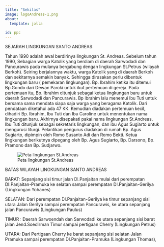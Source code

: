 ```yaml
---
title: "Sekilas"
image: logoAndreas-1.png
about:
  template: jolla
  
id: ppc
---
```


SEJARAH LINGKUNGAN SANTO ANDREAS

Tahun 1990 adalah awal berdirinya lingkungan St. Andreas. Sebelum tahun 1990, Sebagian warga Katolik yang berdiam di daerah Sarwodadi dan Pancurawis pada mulanya bergabung dengan lingkungan St.Petrus (wilayah Berkoh). Seiring berjalannya waktu, warga Katolik yang di daerah Berkoh dan sekitarnya semakin banyak. Sehingga dirasakan perlu dibentuk lingkungan baru ( pemekaran lingkungan). Bp. Ibrahim ketika itu ditemui Bp.Gondo dari Dewan Paroki untuk ikut pertemuan di gereja. Pada pertemuan itu, Bp. Ibrahim ditunjuk sebagai ketua lingkungan baru untuk daerah Sarwodadi dan Pancurawis. Bp Ibrahim lalu menemui Ibu Tuti untuk bersama sama mendata siapa saja warga yang beragama Katolik. Dari pendataan diketahui ada 47 KK. Kemudian diadakan pertemuan kecil, dihadiri Bp. Ibrahim, Ibu Tuti dan Ibu Caroline untuk menentukan nama lingkungan baru. Akhirnya disepakati pakai nama lingkungan St.Andreas. Ibu Tuti ditunjuk sebagai sekretaris lingkungan, dan ibu Agus Sugiarto untuk mengurusi liturgi. Pelantikan pengurus diadakan di rumah Bp. Agus Sugiarto, dipimpin oleh Romo Susanto Adi dan Romo Bekti. Ketua lingkungan berikutnya dipegang oleh Bp. Agus Sugiarto, Bp. Darsono, Bp. Pramono dan Bp. Sudjarwo.

:::{#ppc}
![Peta lingkungan St.Andreas](map.jpeg)
:::

BATAS WILAYAH LINGKUNGAN SANTO ANDREAS

BARAT: Sepanjang sisi timur jalan DI.Panjaitan mulai dari perempatan DI.Panjaitan-Pramuka ke selatan  sampai perempatan DI.Panjaitan-Gerilya (Lingkungan Yohanes)

SELATAN: Dari perempatan DI.Panjaitan-Gerilya ke timur sepanjang sisi utara Jalan Gerilya sampai perempatan Pancurawis, ke utara sepanjang jalan Pancurawis (Lingkungan Paulus)

TIMUR : Daerah Sarwoendah dan Sarwodadi ke utara sepanjang sisi barat jalan Jend.Soedirman Timur sampai    pertigaan Cherry (Lingkungan Petrus)

UTARA: Dari Pertigaan Cherry ke barat sepanjang sisi selatan Jalan Pramuka sampai perempatan DI.Panjaitan-Pramuka (Lingkungan Thomas),
